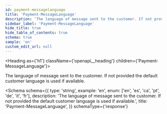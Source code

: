 ```yaml
---
id: payment-messagelanguage
title: 'Payment-MessageLanguage'
description: 'The language of message sent to the customer. If not provided the default customer language is used if available.'
sidebar_label: 'Payment-MessageLanguage'
hide_title: true
hide_table_of_contents: true
schema: true
sample: 'en'
custom_edit_url: null
---
```



<Heading as={'h1'} className={'openapi__heading'} children={'Payment-MessageLanguage'}></Heading>

The language of message sent to the customer. If not provided the default customer language is used if available.

<Schema
  schema={{
    type: 'string',
    example: 'en',
    enum: ['en', 'es', 'ca', 'pt', 'de', 'it', 'fr'],
    description:
      'The language of message sent to the customer. If not provided the default customer language is used if available.',
    title: 'Payment-MessageLanguage',
  }}
  schemaType={'response'}
></Schema>
